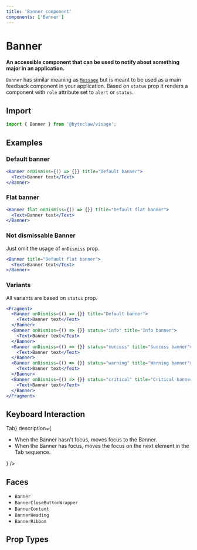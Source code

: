 ```yaml
---
title: 'Banner component'
components: ['Banner']
---
```


# Banner

**An accessible component that can be used to notify about something major in an application.**

`Banner` has similar meaning as [`Message`](/feedback/message) but is meant to be used as a main feedback component in your application.
Based on `status` prop it renders a component with `role` attribute set to `alert` or `status`.

## Import

```js transpile=false
import { Banner } from '@byteclaw/visage';
```

## Examples

### Default banner

```jsx live=true
<Banner onDismiss={() => {}} title="Default banner">
  <Text>Banner text</Text>
</Banner>
```

### Flat banner

```jsx live=true
<Banner flat onDismiss={() => {}} title="Default flat banner">
  <Text>Banner text</Text>
</Banner>
```

### Not dismissable Banner

Just omit the usage of `onDismiss` prop.

```jsx live=true
<Banner title="Default flat banner">
  <Text>Banner text</Text>
</Banner>
```

### Variants

All variants are based on `status` prop.

```jsx live=true
<Fragment>
  <Banner onDismiss={() => {}} title="Default banner">
    <Text>Banner text</Text>
  </Banner>
  <Banner onDismiss={() => {}} status="info" title="Info banner">
    <Text>Banner text</Text>
  </Banner>
  <Banner onDismiss={() => {}} status="success" title="Success banner">
    <Text>Banner text</Text>
  </Banner>
  <Banner onDismiss={() => {}} status="warning" title="Warning banner">
    <Text>Banner text</Text>
  </Banner>
  <Banner onDismiss={() => {}} status="critical" title="Critical banner">
    <Text>Banner text</Text>
  </Banner>
</Fragment>
```

## Keyboard Interaction

<DescriptionList>
  <DescriptionListItem
    term={<KeyboardKey>Tab</KeyboardKey>}
    description={
      <ul>
        <li>When the Banner hasn&apos;t focus, moves focus to the Banner.</li>
        <li>
          When the Banner has focus, moves the focus on the next element in the
          Tab sequence.
        </li>
      </ul>
    }
  />
</DescriptionList>

## Faces

- `Banner`
- `BannerCloseButtonWrapper`
- `BannerContent`
- `BannerHeading`
- `BannerRibbon`

## Prop Types

<PropTypes component="Banner" />
